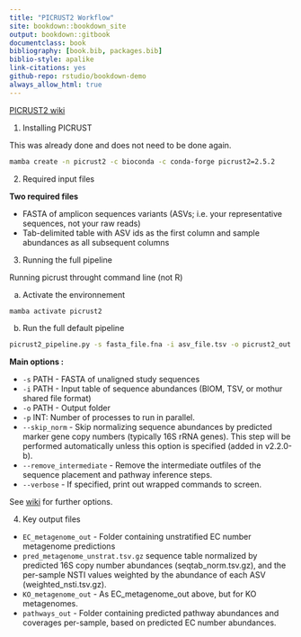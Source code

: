 ```yaml
--- 
title: "PICRUST2 Workflow"
site: bookdown::bookdown_site
output: bookdown::gitbook
documentclass: book
bibliography: [book.bib, packages.bib]
biblio-style: apalike
link-citations: yes
github-repo: rstudio/bookdown-demo
always_allow_html: true
---
```


[PICRUST2 wiki](https://github.com/picrust/picrust2/wiki)

1. Installing PICRUST

This was already done and does not need to be done again. 
```bash
mamba create -n picrust2 -c bioconda -c conda-forge picrust2=2.5.2
``` 

2. Required input files

**Two required files**

- FASTA of amplicon sequences variants (ASVs; i.e. your representative sequences, not your raw reads) 
- Tab-delimited table with ASV ids as the first column and sample abundances as all subsequent columns

3. Running the full pipeline 

Running picrust throught command line (not R)

a. Activate the environnement
```bash
mamba activate picrust2
```

b. Run the full default pipeline
```bash
picrust2_pipeline.py -s fasta_file.fna -i asv_file.tsv -o picrust2_out -p 12
```

**Main options :**

- `-s` PATH - FASTA of unaligned study sequences
- `-i` PATH - Input table of sequence abundances (BIOM, TSV, or mothur shared file format)
- `-o` PATH - Output folder
- `-p` INT: Number of processes to run in parallel.
- `--skip_norm` - Skip normalizing sequence abundances by predicted marker gene copy numbers (typically 16S rRNA genes). This step will be performed automatically unless this option is specified (added in v2.2.0-b).
- `--remove_intermediate` - Remove the intermediate outfiles of the sequence placement and pathway inference steps.
- `--verbose` - If specified, print out wrapped commands to screen.

See [wiki](https://github.com/picrust/picrust2/wiki/Full-pipeline-script) for further options. 

4. Key output files 

- `EC_metagenome_out` - Folder containing unstratified EC number metagenome predictions
- `pred_metagenome_unstrat.tsv.gz` sequence table normalized by predicted 16S copy number abundances (seqtab_norm.tsv.gz), and the per-sample NSTI values weighted by the abundance of each ASV (weighted_nsti.tsv.gz).
- `KO_metagenome_out` - As EC_metagenome_out above, but for KO metagenomes.
- `pathways_out` - Folder containing predicted pathway abundances and coverages per-sample, based on predicted EC number abundances.

